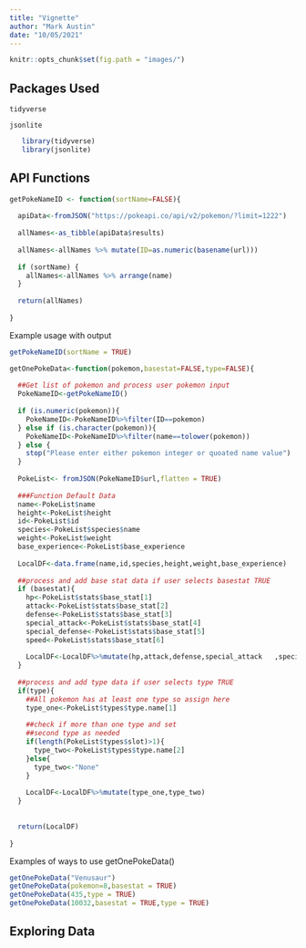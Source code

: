 ```yaml
---
title: "Vignette"
author: "Mark Austin"
date: "10/05/2021"
---
```


```r
knitr::opts_chunk$set(fig.path = "images/")
```

## Packages Used

`tidyverse`

`jsonlite`

```r
   library(tidyverse)
   library(jsonlite)
```




## API Functions 


```r
getPokeNameID <- function(sortName=FALSE){
  
  apiData<-fromJSON("https://pokeapi.co/api/v2/pokemon/?limit=1222")
  
  allNames<-as_tibble(apiData$results)
  
  allNames<-allNames %>% mutate(ID=as.numeric(basename(url)))
  
  if (sortName) {
    allNames<-allNames %>% arrange(name)
  }
  
  return(allNames)
  
}
```


Example usage with output

```r
getPokeNameID(sortName = TRUE)
```




```r

getOnePokeData<-function(pokemon,basestat=FALSE,type=FALSE){
  
  ##Get list of pokemon and process user pokemon input
  PokeNameID<-getPokeNameID()
  
  if (is.numeric(pokemon)){
    PokeNameID<-PokeNameID%>%filter(ID==pokemon)
  } else if (is.character(pokemon)){
    PokeNameID<-PokeNameID%>%filter(name==tolower(pokemon))
  } else {
    stop("Please enter either pokemon integer or quoated name value")
  }
  
  PokeList<- fromJSON(PokeNameID$url,flatten = TRUE)
  
  ###Function Default Data
  name<-PokeList$name
  height<-PokeList$height
  id<-PokeList$id
  species<-PokeList$species$name
  weight<-PokeList$weight
  base_experience<-PokeList$base_experience
  
  LocalDF<-data.frame(name,id,species,height,weight,base_experience)
  
  ##process and add base stat data if user selects basestat TRUE
  if (basestat){
    hp<-PokeList$stats$base_stat[1]
    attack<-PokeList$stats$base_stat[2]
    defense<-PokeList$stats$base_stat[3]
    special_attack<-PokeList$stats$base_stat[4]
    special_defense<-PokeList$stats$base_stat[5]
    speed<-PokeList$stats$base_stat[6]
    
    LocalDF<-LocalDF%>%mutate(hp,attack,defense,special_attack   ,special_defense ,speed)
  }
  
  ##process and add type data if user selects type TRUE
  if(type){
    ##All pokemon has at least one type so assign here
    type_one<-PokeList$types$type.name[1]
    
    ##check if more than one type and set 
    ##second type as needed
    if(length(PokeList$types$slot)>1){
      type_two<-PokeList$types$type.name[2]
    }else{
      type_two<-"None"
    }
    
    LocalDF<-LocalDF%>%mutate(type_one,type_two)
  }
  
  
  return(LocalDF)
  
}
```

Examples of ways to use getOnePokeData()

```r
getOnePokeData("Venusaur")
getOnePokeData(pokemon=8,basestat = TRUE)
getOnePokeData(435,type = TRUE)
getOnePokeData(10032,basestat = TRUE,type = TRUE)
```




## Exploring Data

